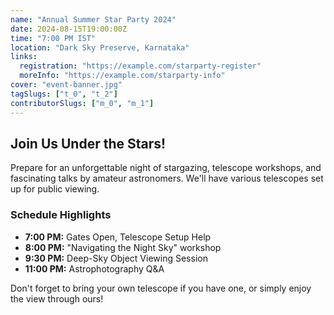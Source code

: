 ```yaml
---
name: "Annual Summer Star Party 2024"
date: 2024-08-15T19:00:00Z
time: "7:00 PM IST"
location: "Dark Sky Preserve, Karnataka"
links:
  registration: "https://example.com/starparty-register"
  moreInfo: "https://example.com/starparty-info"
cover: "event-banner.jpg"
tagSlugs: ["t_0", "t_2"]
contributorSlugs: ["m_0", "m_1"]
---
```


## Join Us Under the Stars!

Prepare for an unforgettable night of stargazing, telescope workshops, and fascinating talks by amateur astronomers. We'll have various telescopes set up for public viewing.

### Schedule Highlights

* **7:00 PM:** Gates Open, Telescope Setup Help
* **8:00 PM:** "Navigating the Night Sky" workshop
* **9:30 PM:** Deep-Sky Object Viewing Session
* **11:00 PM:** Astrophotography Q&A

Don't forget to bring your own telescope if you have one, or simply enjoy the view through ours!